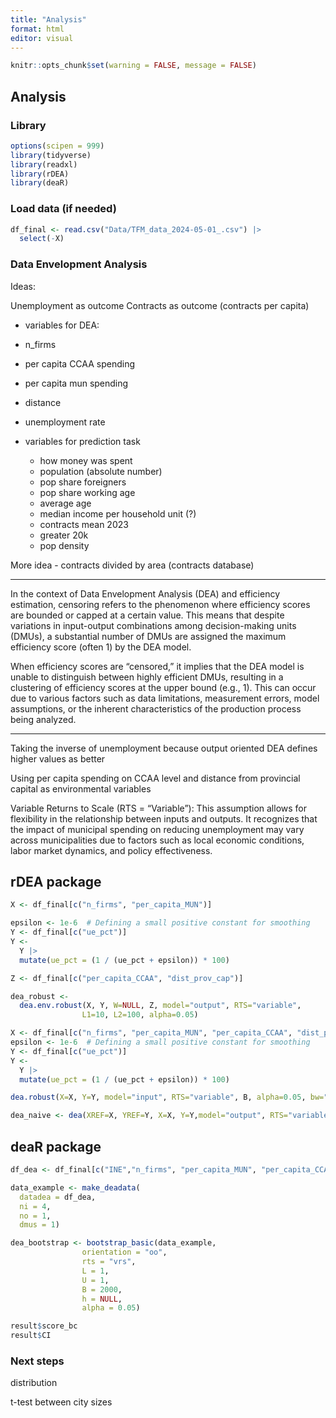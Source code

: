 ```yaml
---
title: "Analysis"
format: html
editor: visual
---
```


```r
knitr::opts_chunk$set(warning = FALSE, message = FALSE) 
```

## Analysis

### Library

```r
options(scipen = 999)
library(tidyverse)
library(readxl)
library(rDEA)
library(deaR)
```

### Load data (if needed)

```r
df_final <- read.csv("Data/TFM_data_2024-05-01_.csv") |> 
  select(-X)
```

### Data Envelopment Analysis

Ideas: 

Unemployment as outcome
Contracts as outcome (contracts per capita)

-	variables for DEA:
  - n_firms
  - per capita CCAA spending
  - per capita mun spending
  - distance
  - unemployment rate
  
- variables for prediction task
  - how money was spent
  - population (absolute number)
  - pop share foreigners
  - pop share working age
  - average age
  - median income per household unit (?)
  - contracts mean 2023
  - greater 20k
  - pop density
  
  
More idea
- contracts divided by area (contracts database)

----------------------------------

In the context of Data Envelopment Analysis (DEA) and efficiency estimation, censoring refers to the phenomenon where efficiency scores are bounded or capped at a certain value. This means that despite variations in input-output combinations among decision-making units (DMUs), a substantial number of DMUs are assigned the maximum efficiency score (often 1) by the DEA model.

When efficiency scores are "censored," it implies that the DEA model is unable to distinguish between highly efficient DMUs, resulting in a clustering of efficiency scores at the upper bound (e.g., 1). This can occur due to various factors such as data limitations, measurement errors, model assumptions, or the inherent characteristics of the production process being analyzed.

-----------------------------------

Taking the inverse of unemployment because output oriented DEA defines higher values as better

Using per capita spending on CCAA level and distance from provincial capital as environmental variables

Variable Returns to Scale (RTS = "Variable"): This assumption allows for flexibility in the relationship between inputs and outputs. It recognizes that the impact of municipal spending on reducing unemployment may vary across municipalities due to factors such as local economic conditions, labor market dynamics, and policy effectiveness.

## rDEA package

```r
X <- df_final[c("n_firms", "per_capita_MUN")]

epsilon <- 1e-6  # Defining a small positive constant for smoothing
Y <- df_final[c("ue_pct")]
Y <- 
  Y |> 
  mutate(ue_pct = (1 / (ue_pct + epsilon)) * 100)

Z <- df_final[c("per_capita_CCAA", "dist_prov_cap")]

dea_robust <- 
  dea.env.robust(X, Y, W=NULL, Z, model="output", RTS="variable",
                L1=10, L2=100, alpha=0.05)
```

```r
X <- df_final[c("n_firms", "per_capita_MUN", "per_capita_CCAA", "dist_prov_cap")]
epsilon <- 1e-6  # Defining a small positive constant for smoothing
Y <- df_final[c("ue_pct")]
Y <- 
  Y |> 
  mutate(ue_pct = (1 / (ue_pct + epsilon)) * 100)

dea.robust(X=X, Y=Y, model="input", RTS="variable", B, alpha=0.05, bw="cv")

dea_naive <- dea(XREF=X, YREF=Y, X=X, Y=Y,model="output", RTS="variable")
```

## deaR package

```r
df_dea <- df_final[c("INE","n_firms", "per_capita_MUN", "per_capita_CCAA", "dist_prov_cap", "ue_pct")]

data_example <- make_deadata(
  datadea = df_dea, 
  ni = 4,            
  no = 1,           
  dmus = 1)

dea_bootstrap <- bootstrap_basic(data_example,
                orientation = "oo",
                rts = "vrs",
                L = 1,
                U = 1,
                B = 2000,
                h = NULL,
                alpha = 0.05)

result$score_bc
result$CI
```



### Next steps
distribution

t-test between city sizes


